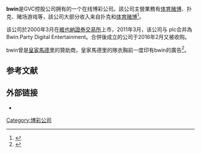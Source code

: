 {{Infobox company
| name = bwin Interactive Entertainment AG
| logo = File:Bwin.svg
| type = [[子公司|子公司]]
| foundation = 1997
| successor = {{link-en|Bwin.Party Digital Entertainment}}
| location = [[奥地利|奥地利]][[維也納|維也納]]
| industry = [[赌博|赌博]]、[[博彩公司|博彩公司]]
| products = [[体育赌博|体育赌博]]、[[网上赌博|网上赌博]]
| parent = {{link-en|GVC控股|GVC Holdings}}
| homepage = {{official URL}}
}}    
'''bwin'''是GVC控股公司{{link-en|GVC控股|GVC Holdings}}拥有的一个在线博彩公司。該公司主營業務有[[体育赌博|体育赌博]]、扑克、赌场游戏等，該公司大部分收入来自扑克和[[体育赌博|体育赌博]]<ref>{{Cite web |url=http://finance.google.com/finance?q=WBAG%3ABWIN |title=Google Finance: bwin Interactive Entertainment AG |accessdate=2020-09-18 |archive-date=2008-12-14 |archive-url=https://web.archive.org/web/20081214204301/http://finance.google.com/finance?q=WBAG%3ABWIN |dead-url=no }}</ref>。

该公司於2000年3月在[[維也納證券交易所|維也納證券交易所]]上市，2011年3月，该公司与{{link-en|PartyGaming}} plc合并為Bwin.Party Digital Entertainment。合併後成立的公司于2016年2月又被{{link-en|GVC控股|GVC Holdings}}收购。

bwin曾是[[皇家馬德里|皇家馬德里]]的贊助商，皇家馬德里的隊衣胸前一度印有bwin的廣告<ref>{{Cite web|title=曝博彩巨头欲起诉皇马 每年2300万赞助涉嫌非法|url=https://sports.sohu.com/20110225/n279529380.shtml|accessdate=|author=搜狐體育|date=|format=|publisher=|language=|archive-date=2011-12-20|archive-url=https://web.archive.org/web/20111220213224/http://sports.sohu.com/20110225/n279529380.shtml|dead-url=no}}</ref>。

== 参考文献 ==
{{Reflist|2}}

== 外部链接 ==

* {{Official website|https://www.bwin.com/}}

[[Category:博彩公司|Category:博彩公司]]